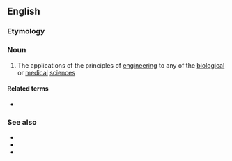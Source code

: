 ==English==

===Etymology===
{{prefix|en|bio|engineering}}

===Noun===
{{wikipedia}}
{{en-noun|-}}

# The applications of the principles of [[engineering]] to any of the [[biological]] or [[medical]] [[science]]s

====Related terms====
* {{l|en|bioengineer}}

===See also===
* {{l|en|biotechnology}}
* {{l|en|ergonomics}}
* {{l|en|biomodification}}